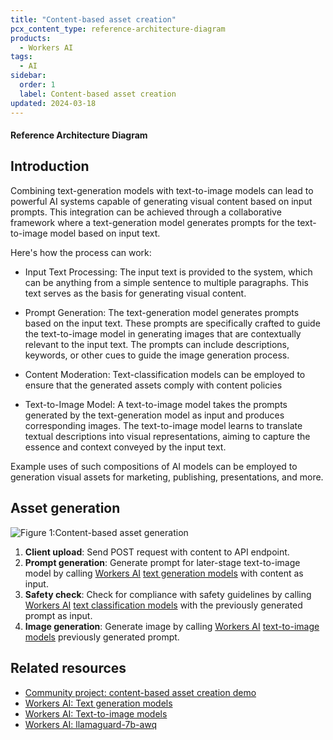 ```yaml
---
title: "Content-based asset creation"
pcx_content_type: reference-architecture-diagram
products:
  - Workers AI
tags:
  - AI
sidebar:
  order: 1
  label: Content-based asset creation
updated: 2024-03-18
---
```


#### Reference Architecture Diagram

## Introduction

Combining text-generation models with text-to-image models can lead to powerful AI systems capable of generating visual content based on input prompts. This integration can be achieved through a collaborative framework where a text-generation model generates prompts for the text-to-image model based on input text.

Here's how the process can work:

- Input Text Processing: The input text is provided to the system, which can be anything from a simple sentence to multiple paragraphs. This text serves as the basis for generating visual content.

- Prompt Generation: The text-generation model generates prompts based on the input text. These prompts are specifically crafted to guide the text-to-image model in generating images that are contextually relevant to the input text. The prompts can include descriptions, keywords, or other cues to guide the image generation process.

- Content Moderation: Text-classification models can be employed to ensure that the generated assets comply with content policies

- Text-to-Image Model: A text-to-image model takes the prompts generated by the text-generation model as input and produces corresponding images. The text-to-image model learns to translate textual descriptions into visual representations, aiming to capture the essence and context conveyed by the input text.

Example uses of such compositions of AI models can be employed to generation visual assets for marketing, publishing, presentations, and more.

## Asset generation

![Figure 1:Content-based asset generation](~/assets/images/reference-architecture/ai-asset-generation-diagrams/ai-asset-generation.svg "Figure 1: Content-based asset generation")

1. **Client upload**: Send POST request with content to API endpoint.
2. **Prompt generation**: Generate prompt for later-stage text-to-image model by calling [Workers AI](/workers-ai/) [text generation models](/workers-ai/models/) with content as input.
3. **Safety check**: Check for compliance with safety guidelines by calling [Workers AI](/workers-ai/) [text classification models](/workers-ai/models/#text-classification) with the previously generated prompt as input.
4. **Image generation**: Generate image by calling [Workers AI](/workers-ai/) [text-to-image models](/workers-ai/models/#text-to-image) previously generated prompt.

## Related resources

- [Community project: content-based asset creation demo](https://auto-asset.pages.dev/)
- [Workers AI: Text generation models](/workers-ai/models/)
- [Workers AI: Text-to-image models](/workers-ai/models/#text-to-image)
- [Workers AI: llamaguard-7b-awq](/workers-ai/models/llamaguard-7b-awq/)
